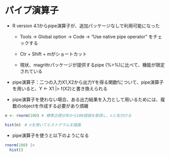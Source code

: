 # パイプ演算子 {#pipe}

- R version 4.1からpipe演算子が、追加パッケージなしで利用可能になった

  - Tools -> Global option -> Code -> "Use native pipe operator" をチェックする
  
  - Ctr + Shift + mがショートカット
  
  - 現状、magrittrパッケージが提供するpipe (%>%)に比べて、機能が限定されている

- pipe演算子：二つの入力X1,X2から出力Yを得る関数fについて、pipe演算子を用いると、Y <- X1 |> f(X2)と書き換えられる

- pipe演算子を使わない場合、ある出力結果を入力として用いるためには、複数のobjectを作成する必要があり煩雑

```r
n <- rnorm(100) # 標準正規分布から100個値を取得し、nと名付ける

hist(n)　# nを用いてヒストグラムを描画
```

- pipe演算子を使うと以下のようになる

```r
rnorm(100) |> 
  hist()
```


